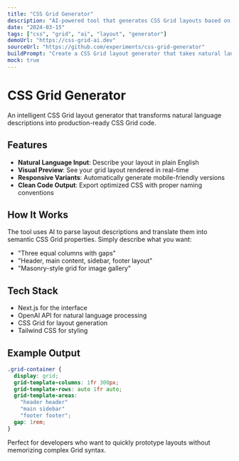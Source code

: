 ```yaml
---
title: "CSS Grid Generator"
description: "AI-powered tool that generates CSS Grid layouts based on natural language descriptions and visual mockups"
date: "2024-03-15"
tags: ["css", "grid", "ai", "layout", "generator"]
demoUrl: "https://css-grid-ai.dev"
sourceUrl: "https://github.com/experiments/css-grid-generator"
buildPrompt: "Create a CSS Grid layout generator that takes natural language input like 'create a 3-column layout with sidebar and main content' and outputs clean CSS Grid code with visual preview"
mock: true
---
```


# CSS Grid Generator

An intelligent CSS Grid layout generator that transforms natural language descriptions into production-ready CSS Grid code.

## Features

- **Natural Language Input**: Describe your layout in plain English
- **Visual Preview**: See your grid layout rendered in real-time
- **Responsive Variants**: Automatically generate mobile-friendly versions
- **Clean Code Output**: Export optimized CSS with proper naming conventions

## How It Works

The tool uses AI to parse layout descriptions and translate them into semantic CSS Grid properties. Simply describe what you want:

- "Three equal columns with gaps"
- "Header, main content, sidebar, footer layout"
- "Masonry-style grid for image gallery"

## Tech Stack

- Next.js for the interface
- OpenAI API for natural language processing
- CSS Grid for layout generation
- Tailwind CSS for styling

## Example Output

```css
.grid-container {
  display: grid;
  grid-template-columns: 1fr 300px;
  grid-template-rows: auto 1fr auto;
  grid-template-areas: 
    "header header"
    "main sidebar"
    "footer footer";
  gap: 1rem;
}
```

Perfect for developers who want to quickly prototype layouts without memorizing complex Grid syntax.